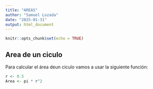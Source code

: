 ```yaml
---
title: "AREAS"
author: "Samuel Lozada"
date: "2025-01-31"
output: html_document
---
```


```r
knitr::opts_chunk$set(echo = TRUE)
```

## Area de un ciculo

Para calcular el área deun ciculo vamos a usar la siguiente función:

```r
r <- 0.5
Area <- pi * r^2
```


